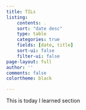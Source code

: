 ```yaml
---
title: TILs
listing:
    contents: .
    sort: "date desc"
    type: table
    categories: true
    fields: [date, title]
    sort-ui: false
    filter-ui: false
page-layout: full
author: ''
comments: false
colortheme: black

---
```


This is today I learned section